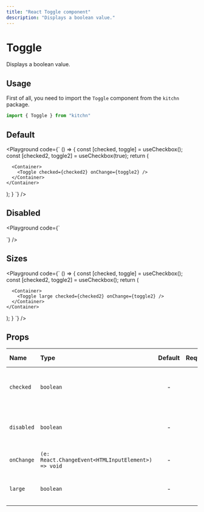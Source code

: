 ```yaml
---
title: "React Toggle component"
description: "Displays a boolean value."
---
```



# Toggle

Displays a boolean value.

## Usage

First of all, you need to import the `Toggle` component from the `kitchn` package.

```js
import { Toggle } from "kitchn"
```

## Default

<Playground
  code={`
  () => {
  const [checked, toggle] = useCheckbox();
  const [checked2, toggle2] = useCheckbox(true);
  return (
    <Container gap={10}>
      <Container>
        <Toggle checked={checked} onChange={toggle} />
      </Container>

      <Container>
        <Toggle checked={checked2} onChange={toggle2} />
      </Container>
    </Container>
  );
}
`}
/>

## Disabled

<Playground
  code={`
  <Container gap={10}>
  <Container>
    <Toggle disabled />
  </Container>

  <Container>
    <Toggle disabled checked />
  </Container>
</Container>
`}
/>

## Sizes

<Playground
  code={`
  () => {
  const [checked, toggle] = useCheckbox();
  const [checked2, toggle2] = useCheckbox();
  return (
    <Container row>
      <Container>
        <Toggle checked={checked} onChange={toggle} />
      </Container>

      <Container>
        <Toggle large checked={checked2} onChange={toggle2} />
      </Container>
    </Container>
  );
}
`}
/>

## Props

| Name | Type | Default | Required | Description | Accepted values |
| :--- | :--- | :-----: | :------: | :---------- | :-------------- |
| `checked` | `boolean` | - | - | The current state of the toggle (checked or not). | - |
| `disabled` | `boolean` | - | - | The current status of the toggle (disabled or not). | - |
| `onChange` | `(e: React.ChangeEvent<HTMLInputElement>) => void` | - | - | The change event handler. | - |
| `large` | `boolean` | - | - | The size of the toggle (large or not). | - |